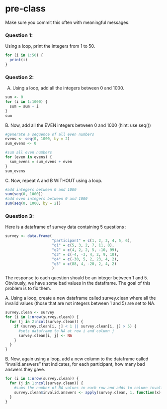 # pre-class


Make sure you commit this often with meaningful messages. 




### Question 1:

Using a loop, print the integers from 1 to 50. 

```r
for (i in 1:50) {
  print(i)
}
```


### Question 2:

A.  Using a loop, add all the integers between 0 and 1000.

```r
sum <- 0
for (i in 1:1000) {
  sum = sum + i
}
sum
```


B. Now, add all the EVEN integers between 0 and 1000 (hint: use seq())

```r
#generate a sequence of all even numbers
evens <- seq(0, 1000, by = 2)
sum_evens <- 0

#sum all even numbers
for (even in evens) {
  sum_evens = sum_evens + even
}
sum_evens
```


C. Now, repeat A and B WITHOUT using a loop.

```r
#add integers between 0 and 1000
sum(seq(0, 1000))
#add even integers between 0 and 1000
sum(seq(0, 1000, by = 2))
```


### Question 3:

Here is a dataframe of survey data containing 5 questions :

```r
survey <- data.frame(
                     "participant" = c(1, 2, 3, 4, 5, 6),
                     "q1" = c(5, 3, 2, 7, 11, 0),
                     "q2" = c(4, 2, 2, 5, -10, 99),
                     "q3" = c(-4, -3, 4, 2, 9, 10),
                     "q4" = c(-30, 5, 2, 23, 4, 2),
                     "q5" = c(88, 4, -20, 2, 4, 2)
                     )
```
The response to each question should be an integer between 1 and 5. Obviously, we have some bad values in the dataframe. The goal of this problem is to fix them.

A. Using a loop, create a new dataframe called survey.clean where all the invalid values (those that are not integers between 1 and 5) are set to NA.

```r
survey.clean <- survey
for (i in 1:nrow(survey.clean)) {
  for (j in 2:ncol(survey.clean)) {
    if (survey.clean[i, j] < 1 || survey.clean[i, j] > 5) {
      #sets dataframe to NA at row i and column j
      survey.clean[i, j] <- NA
    }
  }
}
```


B. Now, again using a loop, add a new column to the dataframe called “invalid.answers” that indicates, for each participant, how many bad answers they gave.

```r
for (i in 1:nrow(survey.clean)) {
  for (j in 1:ncol(survey.clean)) {
    #sums the number of NA values in each row and adds to column invalid.answers
    survey.clean$invalid.answers <- apply(survey.clean, 1, function(x) sum(is.na(x)))
  }
}

```

